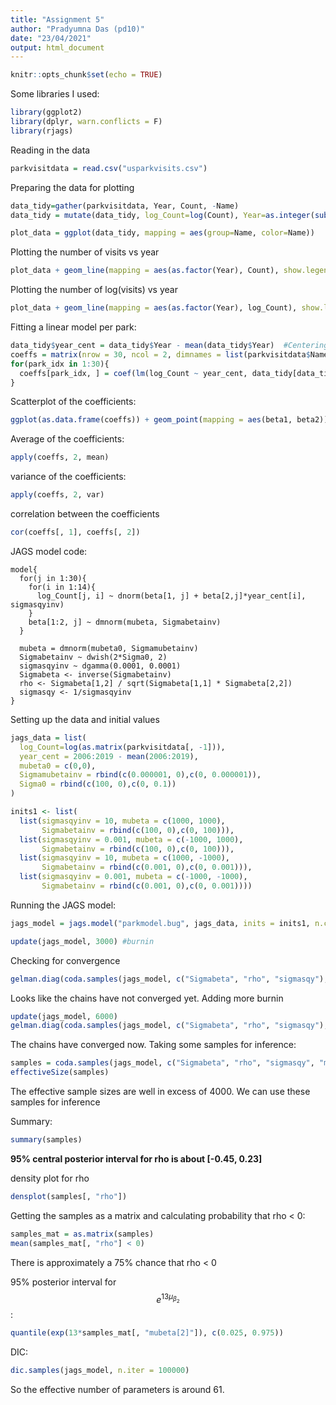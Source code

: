 ---
title: "Assignment 5"
author: "Pradyumna Das (pd10)"
date: "23/04/2021"
output: html_document
---

```{r setup, include=FALSE}
knitr::opts_chunk$set(echo = TRUE)
```

Some libraries I used:
```{r}
library(ggplot2)
library(dplyr, warn.conflicts = F)
library(rjags)
```


Reading in the data
```{r}
parkvisitdata = read.csv("usparkvisits.csv")
```
Preparing the data for plotting
```{r}
data_tidy=gather(parkvisitdata, Year, Count, -Name)
data_tidy = mutate(data_tidy, log_Count=log(Count), Year=as.integer(substr(Year, 5, 8)))

plot_data = ggplot(data_tidy, mapping = aes(group=Name, color=Name))
```

Plotting the number of visits vs year
```{r}
plot_data + geom_line(mapping = aes(as.factor(Year), Count), show.legend = F) + xlab("Year")
```

Plotting the number of log(visits) vs year
```{r}
plot_data + geom_line(mapping = aes(as.factor(Year), log_Count), show.legend = F) + xlab("Year") + ylab("log(Count)")
```
Fitting a linear model per park:
```{r}
data_tidy$year_cent = data_tidy$Year - mean(data_tidy$Year)  #Centering the year column
coeffs = matrix(nrow = 30, ncol = 2, dimnames = list(parkvisitdata$Name, c("beta1", "beta2")))
for(park_idx in 1:30){
  coeffs[park_idx, ] = coef(lm(log_Count ~ year_cent, data_tidy[data_tidy$Name == parkvisitdata$Name[park_idx], c("log_Count", "year_cent")]))
}
```

Scatterplot of the coefficients:
```{r}
ggplot(as.data.frame(coeffs)) + geom_point(mapping = aes(beta1, beta2)) 
```
Average of the coefficients:
```{r}
apply(coeffs, 2, mean)
```
variance of the coefficients:
```{r}
apply(coeffs, 2, var)
```
correlation between the coefficients
```{r}
cor(coeffs[, 1], coeffs[, 2])
```

JAGS model code:
```
model{
  for(j in 1:30){
    for(i in 1:14){
      log_Count[j, i] ~ dnorm(beta[1, j] + beta[2,j]*year_cent[i], sigmasqyinv)
    }
    beta[1:2, j] ~ dmnorm(mubeta, Sigmabetainv)
  }
  
  mubeta = dmnorm(mubeta0, Sigmamubetainv)
  Sigmabetainv ~ dwish(2*Sigma0, 2)
  sigmasqyinv ~ dgamma(0.0001, 0.0001)
  Sigmabeta <- inverse(Sigmabetainv)
  rho <- Sigmabeta[1,2] / sqrt(Sigmabeta[1,1] * Sigmabeta[2,2])
  sigmasqy <- 1/sigmasqyinv
}
```

Setting up the data and initial values
```{r}
jags_data = list(
  log_Count=log(as.matrix(parkvisitdata[, -1])),
  year_cent = 2006:2019 - mean(2006:2019),
  mubeta0 = c(0,0),
  Sigmamubetainv = rbind(c(0.000001, 0),c(0, 0.000001)),
  Sigma0 = rbind(c(100, 0),c(0, 0.1))
)

inits1 <- list(
  list(sigmasqyinv = 10, mubeta = c(1000, 1000),
       Sigmabetainv = rbind(c(100, 0),c(0, 100))),
  list(sigmasqyinv = 0.001, mubeta = c(-1000, 1000),
       Sigmabetainv = rbind(c(100, 0),c(0, 100))),
  list(sigmasqyinv = 10, mubeta = c(1000, -1000),
       Sigmabetainv = rbind(c(0.001, 0),c(0, 0.001))),
  list(sigmasqyinv = 0.001, mubeta = c(-1000, -1000),
       Sigmabetainv = rbind(c(0.001, 0),c(0, 0.001))))

```

Running the JAGS model:
```{r}
jags_model = jags.model("parkmodel.bug", jags_data, inits = inits1, n.chains = 4)

update(jags_model, 3000) #burnin
```
Checking for convergence
```{r}
gelman.diag(coda.samples(jags_model, c("Sigmabeta", "rho", "sigmasqy"), 2000), autoburnin = F, multivariate = F)
```
Looks like the chains have not converged yet. Adding more burnin
```{r}
update(jags_model, 6000)
gelman.diag(coda.samples(jags_model, c("Sigmabeta", "rho", "sigmasqy"), 2000), autoburnin = F, multivariate = F)
```

The chains have converged now. Taking some samples for inference:
```{r}
samples = coda.samples(jags_model, c("Sigmabeta", "rho", "sigmasqy", "mubeta"), 10000)
effectiveSize(samples)
```

The effective sample sizes are well in excess of 4000. We can use these samples for inference

Summary: 
```{r}
summary(samples)
```

__95% central posterior interval for rho is about [-0.45, 0.23]__

density plot for rho
```{r}
densplot(samples[, "rho"])
```
Getting the samples as a matrix and calculating probability that rho < 0:
```{r}
samples_mat = as.matrix(samples)
mean(samples_mat[, "rho"] < 0)
```
There is approximately a 75% chance that rho < 0

95% posterior interval for $$e^{13\mu_{\beta_2}}$$:
```{r}
quantile(exp(13*samples_mat[, "mubeta[2]"]), c(0.025, 0.975))
```

DIC:
```{r}
dic.samples(jags_model, n.iter = 100000)
```
So the effective number of parameters is around 61.
